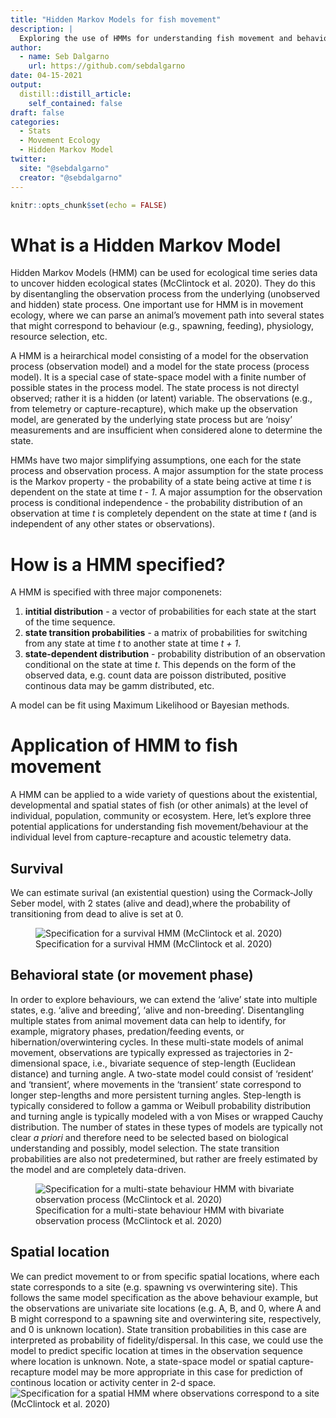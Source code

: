 ```yaml
---
title: "Hidden Markov Models for fish movement"
description: |
  Exploring the use of HMMs for understanding fish movement and behaviour from capture-recapture and acoustic telemetry data. 
author:
  - name: Seb Dalgarno
    url: https://github.com/sebdalgarno
date: 04-15-2021
output:
  distill::distill_article:
    self_contained: false
draft: false
categories:
  - Stats
  - Movement Ecology
  - Hidden Markov Model
twitter:
  site: "@sebdalgarno"
  creator: "@sebdalgarno"
---
```



```r
knitr::opts_chunk$set(echo = FALSE)
```

# What is a Hidden Markov Model
Hidden Markov Models (HMM) can be used for ecological time series data to uncover hidden ecological states (McClintock et al. 2020). They do this by disentangling the observation process from the underlying (unobserved and hidden) state process. One important use for HMM is in movement ecology, where we can parse an animal's movement path into several states that might correspond to behaviour (e.g., spawning, feeding), physiology, resource selection, etc. 

A HMM is a heirarchical model consisting of a model for the observation process (observation model) and a model for the state process (process model). It is a special case of state-space model with a finite number of possible states in the process model. The state process is not directyl observed; rather it is a hidden (or latent) variable. The observations (e.g., from telemetry or capture-recapture), which make up the observation model, are generated by the underlying state process but are 'noisy' measurements and are insufficient when considered alone to determine the state. 

HMMs have two major simplifying assumptions, one each for the state process and observation process. A major assumption for the state process is the Markov property - the probability of a state being active at time *t* is dependent on the state at time *t - 1*. A major assumption for the observation process is conditional independence - the probability distribution of an observation at time *t* is completely dependent on the state at time *t* (and is independent of any other states or observations). 

# How is a HMM specified?

A HMM is specified with three major componenets:   

1. **intitial distribution** - a vector of probabilities for each state at the start of the time sequence.  
1. **state transition probabilities** - a matrix of probabilities for switching from any state at time *t* to another state at time *t + 1*.    
1. **state-dependent distribution** - probability distribution of an observation conditional on the state at time *t*. This depends on the form of the observed data, e.g. count data are poisson distributed, positive continous data may be gamm distributed, etc.  

A model can be fit using Maximum Likelihood or Bayesian methods. 

# Application of HMM to fish movement

A HMM can be applied to a wide variety of questions about the existential, developmental and spatial states of fish (or other animals) at the level of individual, population, community or ecosystem. Here, let's explore three potential applications for understanding fish movement/behaviour at the individual level from capture-recapture and acoustic telemetry data.

## Survival
We can estimate surival (an existential question) using the Cormack-Jolly Seber model, with 2 states (alive and dead),where the probability of transitioning from dead to alive is set at 0. 

![Specification for a survival HMM (McClintock et al. 2020)](survival-hmm.png)

## Behavioral state (or movement phase)
In order to explore behaviours, we can extend the 'alive' state into multiple states, e.g. 'alive and breeding', 'alive and non-breeding'. 
Disentangling multiple states from animal movement data can help to identify, for example, migratory phases, predation/feeding events, or hibernation/overwintering cycles. In these multi-state models of animal movement, observations are typically expressed as trajectories in 2-dimensional space, i.e., bivariate sequence of step-length (Euclidean distance) and turning angle. A two-state model could consist of 'resident' and 'transient', where movements in the 'transient' state correspond to longer step-lengths and more persistent turning angles. Step-length is typically considered to follow a gamma or Weibull probability distribution and turning angle is typically modeled with a von Mises or wrapped Cauchy distribution. The number of states in these types of models are typically not clear *a priori* and therefore need to be selected based on biological understanding and possibly, model selection. The state transition probabilities are also not predetermined, but rather are freely estimated by the model and are completely data-driven. 

![Specification for a multi-state behaviour HMM with bivariate observation process (McClintock et al. 2020)](behaviour-hmm.png)

## Spatial location
We can predict movement to or from specific spatial locations, where each state corresponds to a site (e.g. spawning vs overwintering site). This follows the same model specification as the above behaviour example, but the observations are univariate site locations (e.g. A, B, and 0, where A and B might correspond to a spawning site and overwintering site, respectively, and 0 is unknown location). State transition probabilities in this case are interpreted as probability of fidelity/dispersal. In this case, we could use the model to predict specific location at times in the observation sequence where location is unknown. Note, a state-space model or spatial capture-recapture model may be more appropriate in this case for prediction of continous location or activity center in 2-d space. 
![Specification for a spatial HMM where observations correspond to a site (McClintock et al. 2020)](spatial-hmm.png)


